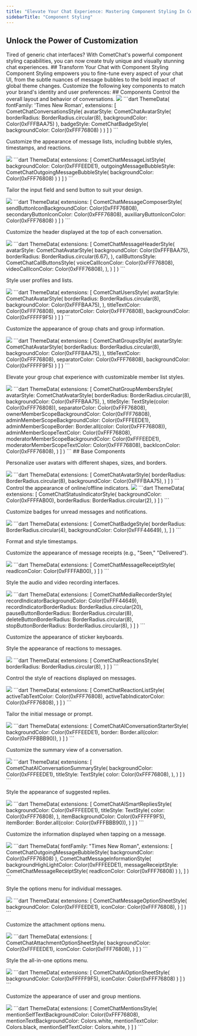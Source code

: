 ```yaml
---
title: "Elevate Your Chat Experience: Mastering Component Styling In CometChat"
sidebarTitle: "Component Styling"
---
```


## Unlock the Power of Customization
<Info>
Tired of generic chat interfaces? With CometChat's powerful component styling capabilities, you can now create truly unique and visually stunning chat experiences.
</Info>
## Transform Your Chat with Component Styling
<Note>
Component Styling empowers you to fine-tune every aspect of your chat UI, from the subtle nuances of message bubbles to the bold impact of global theme changes. Customize the following key components to match your brand's identity and user preferences:
</Note>
## Components

<AccordionGroup>
<Accordion title="Conversation">
Control the overall layout and behavior of conversations.

<Frame>
  <img src="/images/f8b72fe1-conversation_styling-bd60245f0728731e74244ea8675b582d.png" />
</Frame>

<Tabs>
<Tab title="Dart">
<Accordion title="Show Code Snippet" icon="code">
```dart
ThemeData(
    fontFamily: 'Times New Roman',
    extensions: [
        CometChatConversationsStyle(
            avatarStyle: CometChatAvatarStyle(
                borderRadius: BorderRadius.circular(8),
                backgroundColor: Color(0xFFFBAA75)
            ),
            badgeStyle: CometChatBadgeStyle(
                backgroundColor: Color(0xFFF76808)
            )
        )
    ]
)
```
</Accordion>
</Tab>

</Tabs>
</Accordion>

<Accordion title="Message List">

Customize the appearance of message lists, including bubble styles, timestamps, and reactions.

<Frame>
  <img src="/images/43be6937-message_list_styling-87dfbbb28ddf18e45d5281c3f23d3722.png" />
</Frame>

<Tabs>
<Tab title="Dart">
<Accordion title="Show Code Snippet" icon="code">
```dart
ThemeData(
    extensions: [
        CometChatMessageListStyle(
            backgroundColor: Color(0xFFFEEDE1),
            outgoingMessageBubbleStyle: CometChatOutgoingMessageBubbleStyle(
              backgroundColor: Color(0xFFF76808)
            )
        )
    ]
)
```
</Accordion>
</Tab>

</Tabs>
</Accordion>
<Accordion title="Message Composer">

Tailor the input field and send button to suit your design.

<Frame>
  <img src="/images/043969b6-message_composer_styling-7a7256fcf47f1835a442e450f03503fe.png" />
</Frame>

<Tabs>
<Tab title="Dart">
<Accordion title="Show Code Snippet" icon="code">
```dart
ThemeData(
    extensions: [
        CometChatMessageComposerStyle(
            sendButtonIconBackgroundColor: Color(0xFFF76808),
            secondaryButtonIconColor: Color(0xFFF76808),
            auxiliaryButtonIconColor: Color(0xFFF76808)
        )
    ]
)
```
</Accordion>
</Tab>

</Tabs>
</Accordion>
<Accordion title="Message Header">

Customize the header displayed at the top of each conversation.

<Frame>
  <img src="/images/35210220-message_header_styling-cff387a0c5c3d3138ef3e55a57f82de1.png" />
</Frame>

<Tabs>
<Tab title="Dart">
<Accordion title="Show Code Snippet" icon="code">
```dart
ThemeData(
    extensions: [
        CometChatMessageHeaderStyle(
            avatarStyle: CometChatAvatarStyle(
              backgroundColor: Color(0xFFFBAA75),
              borderRadius: BorderRadius.circular(6.67),
            ),
            callButtonsStyle: CometChatCallButtonsStyle(
              voiceCallIconColor: Color(0xFFF76808),
              videoCallIconColor: Color(0xFFF76808),
            ),
        )
    ]
)
```
</Accordion>
</Tab>

</Tabs>
</Accordion>

<Accordion title="Users">

Style user profiles and lists.

<Frame>
  <img src="/images/e52ab7f6-users_styling-eb50f461911a21f33a5e96e90751deda.png" />
</Frame>

<Tabs>
<Tab title="Dart">
<Accordion title="Show Code Snippet" icon="code">
```dart
ThemeData(
    extensions: [
        CometChatUsersStyle(
            avatarStyle: CometChatAvatarStyle(
              borderRadius: BorderRadius.circular(8),
              backgroundColor: Color(0xFFFBAA75),
            ),
            titleTextColor: Color(0xFFF76808),
            separatorColor:  Color(0xFFF76808),
            backgroundColor: Color(0xFFFFF9F5)
        )
    ]
)
```
</Accordion>
</Tab>

</Tabs>
</Accordion>
<Accordion title="Groups">

Customize the appearance of group chats and group information.

<Frame>
  <img src="/images/c43fe4f4-groups_styling-107ad9e9a3daa796d657515d719c04f6.png" />
</Frame>

<Tabs>
<Tab title="Dart">
<Accordion title="Show Code Snippet" icon="code">
```dart
ThemeData(
    extensions: [
        CometChatGroupsStyle(
            avatarStyle: CometChatAvatarStyle(
              borderRadius: BorderRadius.circular(8),
              backgroundColor: Color(0xFFFBAA75),
            ),
            titleTextColor: Color(0xFFF76808),
            separatorColor:  Color(0xFFF76808),
            backgroundColor: Color(0xFFFFF9F5)
        )
    ]
)
```
</Accordion>
</Tab>

</Tabs>
</Accordion>
<Accordion title="Group Members">

Elevate your group chat experience with customizable member list styles.

<Frame>
  <img src="/images/7dd6eb5e-group_members_styling-b9b1f40be76f7e4137dbd7dc7e10141c.png" />
</Frame>

<Tabs>
<Tab title="Dart">
<Accordion title="Show Code Snippet" icon="code">
```dart
ThemeData(
    extensions: [
         CometChatGroupMembersStyle(
            avatarStyle: CometChatAvatarStyle(
              borderRadius: BorderRadius.circular(8),
              backgroundColor: Color(0xFFFBAA75),
            ),
            titleStyle: TextStyle(color: Color(0xFFF76808)),
            separatorColor:  Color(0xFFF76808),
            ownerMemberScopeBackgroundColor:  Color(0xFFF76808),
            adminMemberScopeBackgroundColor: Color(0xFFFEEDE1),
            adminMemberScopeBorder: Border.all(color: Color(0xFFF76808)),
            adminMemberScopeTextColor: Color(0xFFF76808),
            moderatorMemberScopeBackgroundColor: Color(0xFFFEEDE1),
            moderatorMemberScopeTextColor: Color(0xFFF76808),
            backIconColor: Color(0xFFF76808),
        )
    ]
)
```
</Accordion>
</Tab>

</Tabs>
</Accordion>
</AccordionGroup>
## Base Components

<AccordionGroup>
<Accordion title="Avatar">

Personalize user avatars with different shapes, sizes, and borders.

<Frame>
  <img src="/images/34fe5c4c-avatar_styling-ce4b80c50b2be5408fb0b0f36c08a913.png" />
</Frame>

<Tabs>
<Tab title="Dart">
<Accordion title="Show Code Snippet" icon="code">
```dart
ThemeData(
    extensions: [
        CometChatAvatarStyle(
            borderRadius: BorderRadius.circular(8),
            backgroundColor: Color(0xFFFBAA75),
          )
    ]
)
```
</Accordion>
</Tab>

</Tabs>
</Accordion>
<Accordion title="Status Indicator">
Control the appearance of online/offline indicators.

<Frame>
  <img src="/images/a14e7d6a-status_indicator_styling-3f378cc8db84ceb56a195b6c48c04d73.png" />
</Frame>

<Tabs>
<Tab title="Dart">
<Accordion title="Show Code Snippet" icon="code">
```dart
ThemeData(
    extensions: [
        CometChatStatusIndicatorStyle(
          backgroundColor: Color(0xFFFFAB00),
          borderRadius: BorderRadius.circular(2),
        )
    ]
)
```
</Accordion>
</Tab>

</Tabs>
</Accordion>
<Accordion title="Badge">

Customize badges for unread messages and notifications.

<Frame>
  <img src="/images/c563528d-badge_styling-6e584135115b0ed02ccc7d6ac11c03ab.png" />
</Frame>

<Tabs>
<Tab title="Dart">
<Accordion title="Show Code Snippet" icon="code">
```dart
ThemeData(
    extensions: [
        CometChatBadgeStyle(
            borderRadius: BorderRadius.circular(4),
            backgroundColor: Color(0xFFF44649),
          ),
    ]
)
```
</Accordion>
</Tab>

</Tabs>
</Accordion>
<Accordion title="Date">

Format and style timestamps.
</Accordion>
<Accordion title="Receipts">

Customize the appearance of message receipts (e.g., "Seen," "Delivered").

<Frame>
  <img src="/images/ddb4abba-receipt_styling-c119505832202169fe30108a4b406d22.png" />
</Frame>

<Tabs>
<Tab title="Dart">
<Accordion title="Show Code Snippet" icon="code">
```dart
ThemeData(
    extensions: [
        CometChatMessageReceiptStyle(
            readIconColor:  Color(0xFFFFAB00),
          )
    ]
)
```
</Accordion>
</Tab>

</Tabs>
</Accordion>
<Accordion title="Media Recorder">

Style the audio and video recording interfaces.

<Frame>
  <img src="/images/49938d8d-media_recorder_styling-fa79c9f0c778829f84dc3f69ed3a96a7.png" />
</Frame>

<Tabs>
<Tab title="Dart">
<Accordion title="Show Code Snippet" icon="code">
```dart
ThemeData(
    extensions: [
        CometChatMediaRecorderStyle(
            recordIndicatorBackgroundColor: Color(0xFFF44649),
            recordIndicatorBorderRadius: BorderRadius.circular(20),
            pauseButtonBorderRadius: BorderRadius.circular(8),
            deleteButtonBorderRadius: BorderRadius.circular(8),
            stopButtonBorderRadius: BorderRadius.circular(8),
          )
    ]
)
```
</Accordion>
</Tab>

</Tabs>
</Accordion>
<Accordion title="Sticker Keyboard">

Customize the appearance of sticker keyboards.
</Accordion>
<Accordion title="Reactions">

Style the appearance of reactions to messages.

<Frame>
  <img src="/images/8603fdc6-reactions-9e89534b60dda1a813a2c22f4053b042.png" />
</Frame>

<Tabs>
<Tab title="Dart">
<Accordion title="Show Code Snippet" icon="code">
```dart
ThemeData(
    extensions: [
         CometChatReactionsStyle(
            borderRadius: BorderRadius.circular(8),
          )
    ]
)
```
</Accordion>
</Tab>

</Tabs>
</Accordion>

<Accordion title="Reaction List">

Control the style of reactions displayed on messages.

<Frame>
  <img src="/images/8cc1f30f-reaction_list_styling-7f5a6d0d1bced54dede5482fcffdd461.png" />
</Frame>

<Tabs>
<Tab title="Dart">
<Accordion title="Show Code Snippet" icon="code">
```dart
ThemeData(
    extensions: [
        CometChatReactionListStyle(
            activeTabTextColor: Color(0xFFF76808),
            activeTabIndicatorColor: Color(0xFFF76808),
          )
    ]
)
```
</Accordion>
</Tab>

</Tabs>
</Accordion>
<Accordion title="Conversation Starter">

Tailor the initial message or prompt.

<Frame>
  <img src="/images/b101b8c0-conversation_starter_styling-b9c86101e742319c7d009f783447aefe.png" />
</Frame>

<Tabs>
<Tab title="Dart">
<Accordion title="Show Code Snippet" icon="code">
```dart
ThemeData(
    extensions: [
        CometChatAIConversationStarterStyle(
            backgroundColor: Color(0xFFFEEDE1),
            border: Border.all(color: Color(0xFFFBBB90)),
          )
    ]
)
```
</Accordion>

</Tab>

</Tabs>
</Accordion>

<Accordion title="Conversation Summary">

Customize the summary view of a conversation.

<Frame>
  <img src="/images/2b3e747d-conversation_summary_styling-49d38ee5597cf47bfda0f311bbf9b695.png" />
</Frame>

<Tabs>
<Tab title="Dart">
<Accordion title="Show Code Snippet" icon="code">
```dart
ThemeData(
    extensions: [
        CometChatAIConversationSummaryStyle(
            backgroundColor: Color(0xFFFEEDE1),
            titleStyle: TextStyle(
              color: Color(0xFFF76808),
            ),
          )
    ]
)
```
</Accordion>
</Tab>

</Tabs>
</Accordion>
<Accordion title="Smart Replies">

Style the appearance of suggested replies.

<Frame>
  <img src="/images/130759e8-smart_replies_styling-867bc2eb5ffd9c60ea0b93e5170c765a.png" />
</Frame>

<Tabs>
<Tab title="Dart">
<Accordion title="Show Code Snippet" icon="code">
```dart
ThemeData(
    extensions: [
        CometChatAISmartRepliesStyle(
            backgroundColor: Color(0xFFFEEDE1),
            titleStyle: TextStyle(
              color: Color(0xFFF76808),
            ),
            itemBackgroundColor: Color(0xFFFFF9F5),
            itemBorder: Border.all(color: Color(0xFFFBBB90)),
          )
    ]
)
```
</Accordion>
</Tab>

</Tabs>
</Accordion>

<Accordion title="Message Information">

Customize the information displayed when tapping on a message.

<Frame>
  <img src="/images/57c7a382-message_information_styling-91b10e77a9fbc7f2474f00370c721896.png" />
</Frame>

<Tabs>
<Tab title="Dart">
<Accordion title="Show Code Snippet" icon="code">
```dart
ThemeData(
        fontFamily: "Times New Roman",
        extensions: [
          CometChatOutgoingMessageBubbleStyle(
              backgroundColor: Color(0xFFF76808)
          ),
          CometChatMessageInformationStyle(
            backgroundHighLightColor: Color(0xFFFEEDE1),
            messageReceiptStyle: CometChatMessageReceiptStyle(
              readIconColor: Color(0xFFF76808)
            )
          ),
        ]
      )
```
</Accordion>
</Tab>

</Tabs>
</Accordion>
<Accordion title="Message Option Sheet">

Style the options menu for individual messages.

<Frame>
  <img src="/images/f37fce1d-message_optionsheet_styling-54b65d0a347af98389d78d0be997c521.png" />
</Frame>

<Tabs>
<Tab title="Dart">
<Accordion title="Show Code Snippet" icon="code">
```dart
ThemeData(
    extensions: [
        CometChatMessageOptionSheetStyle(
            backgroundColor: Color(0xFFFEEDE1),
            iconColor: Color(0xFFF76808),
          )
    ]
)
```
</Accordion>
</Tab>

</Tabs>
</Accordion>
<Accordion title="Attachment Option Sheet">

Customize the attachment options menu.

<Frame>
  <img src="/images/79cda8c6-attachment_option_styling-a0efa5925c46a6bb0cc5a015c7af96d8.png" />
</Frame>

<Tabs>
<Tab title="Dart">
<Accordion title="Show Code Snippet" icon="code">
```dart
ThemeData(
    extensions: [
        CometChatAttachmentOptionSheetStyle(
            backgroundColor: Color(0xFFFEEDE1),
            iconColor: Color(0xFFF76808),
          )
    ]
)
```
</Accordion>
</Tab>

</Tabs>
</Accordion>
<Accordion title="AI Option Sheet">

Style the all-in-one options menu.

<Frame>
  <img src="/images/4354227d-ai_option_sheet_styling-2ce2eed6c11da7df00c1c8a998c2a612.png" />
</Frame>

<Tabs>
<Tab title="Dart">
<Accordion title="Show Code Snippet" icon="code">
```dart
ThemeData(
    extensions: [
        CometChatAiOptionSheetStyle(
            backgroundColor: Color(0xFFFFF9F5),
            iconColor: Color(0xFFF76808)
          )
    ]
)
```
</Accordion>
</Tab>

</Tabs>
</Accordion>
<Accordion title="Mentions">

Customize the appearance of user and group mentions.

<Frame>
  <img src="/images/74b20b0e-mentions_styling-8e36e26282f4facd7920dc23ca98b832.png" />
</Frame>

<Tabs>
<Tab title="Dart">
<Accordion title="Show Code Snippet" icon="code">
```dart
ThemeData(
    extensions: [
        CometChatMentionsStyle(
            mentionSelfTextBackgroundColor: Color(0xFFF76808),
            mentionTextBackgroundColor: Colors.white,
            mentionTextColor: Colors.black,
            mentionSelfTextColor: Colors.white,
          )
    ]
)
```
</Accordion>
</Tab>

</Tabs>
</Accordion>
</AccordionGroup>